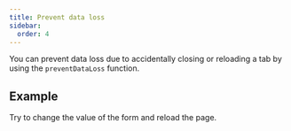 ```yaml
---
title: Prevent data loss
sidebar:
  order: 4
---
```




You can prevent data loss due to accidentally closing or reloading a tab by using
the `preventDataLoss` function.

## Example

Try to change the value of the form and reload the page.

<Code code={formCode} lang="svelte" />

<Card>
  <Form client:only="svelte" />
</Card>
